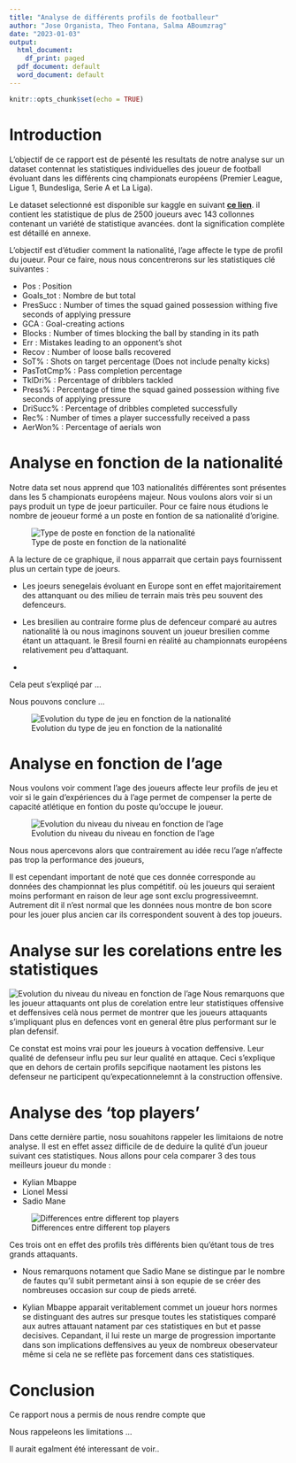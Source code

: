 ```yaml
---
title: "Analyse de différents profils de footballeur"
author: "Jose Organista, Theo Fontana, Salma ABoumzrag"
date: "2023-01-03"
output:
  html_document:
    df_print: paged
  pdf_document: default
  word_document: default
---
```


```r
knitr::opts_chunk$set(echo = TRUE)
```

# Introduction

L'objectif de ce rapport est de pésenté les resultats de notre analyse sur un dataset contennat les statistiques individuelles des joueur de football évoluant dans les différents cinq championats européens (Premier League, Ligue 1, Bundesliga, Serie A et La Liga).

Le dataset selectionné est disponible sur kaggle en suivant [**ce lien**](https://www.kaggle.com/datasets/vivovinco/20212022-football-player-stats). il contient les statistique de plus de 2500 joueurs avec 143 collonnes contenant un variété de statistique avancées. dont la signification complète est détaillé en annexe.

L'objectif est d'étudier comment la nationalité, l'age affecte le type de profil du joueur. Pour ce faire, nous nous concentrerons sur les statistiques clé suivantes :

-   Pos : Position
-   Goals_tot : Nombre de but total
-   PresSucc : Number of times the squad gained possession withing five seconds of applying pressure
-   GCA : Goal-creating actions
-   Blocks : Number of times blocking the ball by standing in its path
-   Err : Mistakes leading to an opponent's shot
-   Recov : Number of loose balls recovered
-   SoT% : Shots on target percentage (Does not include penalty kicks)
-   PasTotCmp% : Pass completion percentage
-   TklDri% : Percentage of dribblers tackled
-   Press% : Percentage of time the squad gained possession withing five seconds of applying pressure
-   DriSucc% : Percentage of dribbles completed successfully
-   Rec% : Number of times a player successfully received a pass
-   AerWon% : Percentage of aerials won

# Analyse en fonction de la nationalité


Notre data set nous apprend que 103 nationalités différentes sont présentes dans les 5 championats européens majeur. Nous voulons alors voir si un pays produit un type de joeur particuiler. Pour ce faire nous étudions le nombre de jeoueur formé a un poste en fontion de sa nationalité d'origine.

![Type de poste en fonction de la nationalité](./asset/positionbynation.png)

A la lecture de ce graphique, il nous apparrait que certain pays fournissent plus un certain type de joeurs.

* Les joeurs senegelais évoluant en Europe sont en effet majoritairement des attanquant ou des milieu de terrain mais très peu souvent des defenceurs.

* Les bresilien au contraire forme plus de defenceur comparé au autres nationalité là ou nous imaginons souvent un joueur bresilien comme étant un attaquant. le Bresil fourni en réalité au championnats européens relativement peu d'attaquant.

* 

Cela peut s'expliqé par ...

Nous pouvons conclure ...

![Evolution du type de jeu en fonction de la nationalité](./asset/statbynations.png)

# Analyse en fonction de l'age

Nous voulons voir comment l'age des joueurs affecte leur profils de jeu et voir si le gain d'expériences du à l'age permet de compenser la perte de capacité atlétique en fontion du poste qu'occupe le joueur.

![Evolution du niveau du niveau en fonction de l'age](./asset/ageEvolutionFigure.png)

Nous nous apercevons alors que contrairement au idée recu l'age n'affecte pas trop la performance des joueurs,

Il est cependant important de noté que ces donnée corresponde au données des championnat les plus compétitif. où les joueurs qui seraient moins performant en raison de leur age sont exclu progressiveemnt. Autrement dit il n'est normal que les données nous montre de bon score pour les jouer plus ancien car ils correspondent souvent à des top joueurs.

# Analyse sur les corelations entre les statistiques

![Evolution du niveau du niveau en fonction de l'age](./asset/correlationFigure.png)
Nous remarquons que les joueur attaquants ont plus de corelation entre leur statistiques offensive et deffensives
celà nous permet de montrer que les joueurs attaquants s'impliquant plus en defences vont en general être plus performant sur le plan defensif.

Ce constat est moins vrai pour les joueurs à vocation deffensive. Leur qualité  de defenseur influ peu sur leur qualité en attaque. Ceci s'explique que en dehors de certain profils sepcifique naotament les pistons les defenseur ne participent qu'expecationnelemnt à la construction offensive.

# Analyse des 'top players'

Dans cette dernière partie, nosu souahitons rappeler les limitaions de notre analyse. Il est en effet assez difficile de de deduire la qulité d'un joueur suivant ces statistiques. Nous allons pour cela comparer 3 des tous meilleurs joueur du monde :
 
- Kylian Mbappe
- Lionel Messi
- Sadio Mane

![Differences entre different top players](./asset/bestForwards.png)

Ces trois ont en effet des profils très différents bien qu'étant tous de tres grands attaquants.

* Nous remarquons notament que Sadio Mane se distingue par le nombre de fautes qu'il subit permetant ainsi à son equpie de se créer des nombreuses occasion sur coup de pieds arreté.

* Kylian Mbappe apparait veritablement commet un joueur hors normes se distinguant des autres sur presque toutes les statistiques comparé aux autres attauant natament par ces statistiques en but et passe decisives. Cepandant, il lui reste un marge de progression importante dans son implications deffensives au yeux de nombreux obeservateur même si cela ne se reflète pas forcement dans ces statistiques.


# Conclusion

Ce rapport nous a permis de nous rendre compte que 

Nous rappeleons les limitations ...

Il aurait egalment été interessant de voir..
